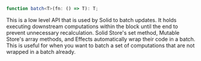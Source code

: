 <Title>batch</Title>

```ts
function batch<T>(fn: () => T): T;
```

This is a low level API that is used by Solid to batch updates. It holds executing downstream computations within the block until the end to prevent unnecessary recalculation. Solid Store's set method, Mutable Store's array methods, and Effects automatically wrap their code in a batch. This is useful for when you want to batch a set of computations that are not wrapped in a batch already.